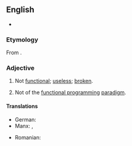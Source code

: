 ==English==

*

===Etymology===
From {{af|en|non-|functional}}.

===Adjective===
{{en-adj|-}}

# Not [[functional]]; [[useless]]; [[broken]].
#: {{ant|en|functional}}
# {{lb|en|programming}} Not of the [[functional programming]] [[paradigm]].
#: {{ant|en|functional}}
#: {{coord|en|nonimperative|nondeclarative}}

====Translations====
{{trans-top|not functional; broken}}
* German: {{t|de|nichtfunktional}}
* Manx: {{t|gv|neuobbragh}}, {{t|gv|neuobbree}}
{{trans-mid}}
* Romanian: {{t+|ro|nefuncțional}}
{{trans-bottom}}